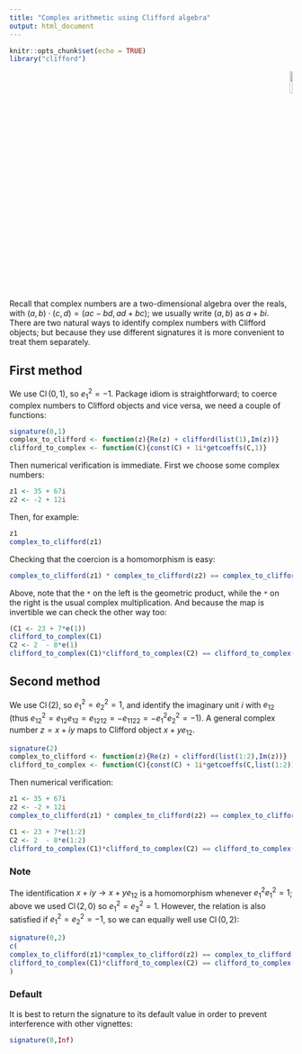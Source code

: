 ```yaml
---
title: "Complex arithmetic using Clifford algebra"
output: html_document
---
```


```r
knitr::opts_chunk$set(echo = TRUE)
library("clifford")
```

<p style="text-align: right;">
![](`r system.file("help/figures/clifford.png", package = "clifford")`){width=10%}
</p>

Recall that complex numbers are a two-dimensional algebra over the
reals, with $(a,b)\cdot(c,d)=(ac-bd,ad+bc)$; we usually write $(a,b)$
as $a+bi$. There are two natural ways to identify complex numbers with
Clifford objects; but because they use different signatures it is more
convenient to treat them separately.

## First method

We use $\operatorname{Cl}(0,1)$, so $e_1^2=-1$.  Package idiom is
straightforward; to coerce complex numbers to Clifford objects and
vice versa, we need a couple of functions:

```r
signature(0,1)
complex_to_clifford <- function(z){Re(z) + clifford(list(1),Im(z))}
clifford_to_complex <- function(C){const(C) + 1i*getcoeffs(C,1)}
```

Then numerical verification is immediate.  First we choose some
complex numbers:

```r
z1 <- 35 + 67i
z2 <- -2 + 12i
```

Then, for example:

```r
z1
complex_to_clifford(z1)
```

Checking that the coercion is a homomorphism is easy:


```r
complex_to_clifford(z1) * complex_to_clifford(z2) == complex_to_clifford(z1*z2)
```

Above, note that the `*` on the left is the geometric product, while
the `*` on the right is the usual complex multiplication.  And because
the map is invertible we can check the other way too:


```r
(C1 <- 23 + 7*e(1))
clifford_to_complex(C1)
C2 <- 2  - 8*e(1)
clifford_to_complex(C1)*clifford_to_complex(C2) == clifford_to_complex(C1*C2)
```

## Second method

We use $\operatorname{Cl}(2)$, so $e_1^2=e_2^2=1$, and identify the
imaginary unit $i$ with $e_{12}$ (thus
$e_{12}^2=e_{12}e_{12}=e_{1212}=-e_{1122}=-e_1^2e_2^2=-1$).  A general
complex number $z=x+iy$ maps to Clifford object $x + ye_{12}$.

```r
signature(2)
complex_to_clifford <- function(z){Re(z) + clifford(list(1:2),Im(z))}
clifford_to_complex <- function(C){const(C) + 1i*getcoeffs(C,list(1:2))}
```

Then numerical verification:

```r
z1 <- 35 + 67i
z2 <- -2 + 12i
complex_to_clifford(z1) * complex_to_clifford(z2) == complex_to_clifford(z1*z2)
```

```r
C1 <- 23 + 7*e(1:2)
C2 <- 2  - 8*e(1:2)
clifford_to_complex(C1)*clifford_to_complex(C2) == clifford_to_complex(C1*C2)
```

### Note

The identification $x+iy\longrightarrow x+ye_{12}$ is a homomorphism
whenever $e_1^2e_1^2=1$; above we used $\operatorname{Cl}(2,0)$ so
$e_1^2=e_2^2=1$.  However, the relation is also satisfied if
$e_1^2=e_2^2=-1$, so we can equally well use $\operatorname{Cl}(0,2)$:

```r
signature(0,2)
c(
complex_to_clifford(z1)*complex_to_clifford(z2) == complex_to_clifford(z1*z2),
clifford_to_complex(C1)*clifford_to_complex(C2) == clifford_to_complex(C1*C2)
)
```


### Default

It is best to return the signature to its default value in order to prevent
interference with other vignettes:

```r
signature(0,Inf)
```

